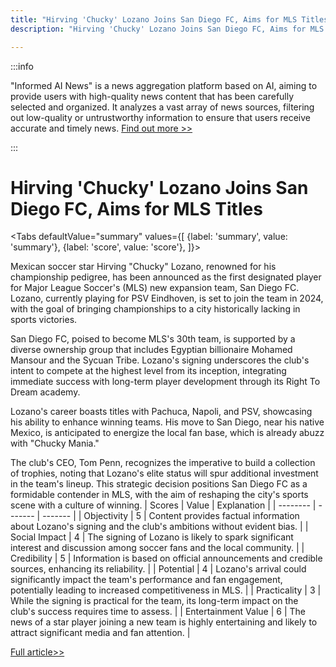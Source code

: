 ```yaml
---
title: "Hirving 'Chucky' Lozano Joins San Diego FC, Aims for MLS Titles"
description: "Hirving 'Chucky' Lozano Joins San Diego FC, Aims for MLS Titles"

---
```



:::info

"Informed AI News" is a news aggregation platform based on AI, aiming to provide users with high-quality news content that has been carefully selected and organized. It analyzes a vast array of news sources, filtering out low-quality or untrustworthy information to ensure that users receive accurate and timely news.  [Find out more >>](/)

:::

# Hirving 'Chucky' Lozano Joins San Diego FC, Aims for MLS Titles


<Tabs
	defaultValue="summary"
	values={[
	{label: 'summary', value: 'summary'},
	{label: 'score', value: 'score'},
]}>
<TabItem value="summary">


Mexican soccer star Hirving "Chucky" Lozano, renowned for his championship pedigree, has been announced as the first designated player for Major League Soccer's (MLS) new expansion team, San Diego FC. Lozano, currently playing for PSV Eindhoven, is set to join the team in 2024, with the goal of bringing championships to a city historically lacking in sports victories.

San Diego FC, poised to become MLS's 30th team, is supported by a diverse ownership group that includes Egyptian billionaire Mohamed Mansour and the Sycuan Tribe. Lozano's signing underscores the club's intent to compete at the highest level from its inception, integrating immediate success with long-term player development through its Right To Dream academy.

Lozano's career boasts titles with Pachuca, Napoli, and PSV, showcasing his ability to enhance winning teams. His move to San Diego, near his native Mexico, is anticipated to energize the local fan base, which is already abuzz with "Chucky Mania."

The club's CEO, Tom Penn, recognizes the imperative to build a collection of trophies, noting that Lozano's elite status will spur additional investment in the team's lineup. This strategic decision positions San Diego FC as a formidable contender in MLS, with the aim of reshaping the city's sports scene with a culture of winning.
</TabItem>
<TabItem value="score">
	| Scores     | Value   | Explanation |
	| -------- | ------- | ------- |
	| Objectivity  | 5    | Content provides factual information about Lozano's signing and the club's ambitions without evident bias.    |
	| Social Impact | 4     | The signing of Lozano is likely to spark significant interest and discussion among soccer fans and the local community.    |
	| Credibility    | 5    | Information is based on official announcements and credible sources, enhancing its reliability.    |
	| Potential    | 4    | Lozano's arrival could significantly impact the team's performance and fan engagement, potentially leading to increased competitiveness in MLS.    |
	| Practicality    | 3    | While the signing is practical for the team, its long-term impact on the club's success requires time to assess.    |
	| Entertainment Value    | 6    | The news of a star player joining a new team is highly entertaining and likely to attract significant media and fan attention.    |
</TabItem>
</Tabs>

[Full article>>](https://apnews.com/article/chucky-lozano-mls-soccer-10e86a7ee3c39d8b2ff11decae7c5274)
